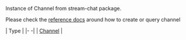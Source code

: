 <!-- TODO: Change to new docs -->
Instance of Channel from stream-chat package.

Please check the [reference docs](https://getstream.io/chat/docs/javascript/creating_channels/?language=javascript) around how to create or query channel


| Type |
|- -|
| [Channel](#) | <!-- TODO: Add a link here -->
